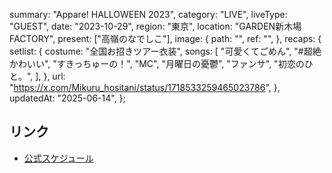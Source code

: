   summary: "Appare! HALLOWEEN 2023",
  category: "LIVE",
  liveType: "GUEST",
  date: "2023-10-29",
  region: "東京",
  location: "GARDEN新木場FACTORY",
  present: ["高嶺のなでしこ"],
  image: {
    path: "",
    ref: "",
  },
  recaps: {
    setlist: {
      costume: "全国お招きツアー衣装",
      songs: [
        "可愛くてごめん",
        "#超絶かわいい",
        "すきっちゅーの！",
        "MC",
        "月曜日の憂鬱",
        "ファンサ",
        "初恋のひと。",
      ],
    },
    url: "https://x.com/Mikuru_hositani/status/1718533259465023786",
  },
  updatedAt: "2025-06-14",
};

## リンク

- [公式スケジュール](https://takanenonadeshiko.jp/?p=1382)
